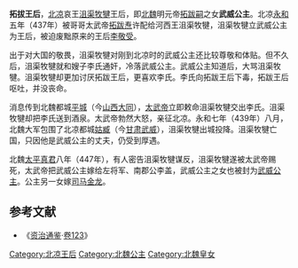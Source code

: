 {{no footnotes|time=2018-01-20T11:13:09+00:00}}
'''拓拔王后'''，[[北凉|北凉]]哀王[[沮渠牧犍|沮渠牧犍]]王后，即[[北魏|北魏]]明元帝[[拓跋嗣|拓跋嗣]]之女'''武威公主'''。北凉[[永和_(沮渠牧犍)|永和]]五年（437年）被哥哥太武帝[[拓跋焘|拓跋焘]]许配给河西王沮渠牧犍，沮渠牧犍立武威公主为王后，被迫废黜原来的王后[[李敬受|李敬受]]。

出于对大国的敬畏，沮渠牧犍对刚到北凉时的武威公主还比较尊敬和体贴。但不久后，沮渠牧犍就和嫂子李氏通奸，冷落武威公主。武威公主知道后，大骂沮渠牧犍。沮渠牧犍却更加讨厌拓跋王后，更喜欢李氏。李氏向拓跋王后下毒，拓跋王后呕吐，并没丧命。

消息传到北魏都城[[平城遗址|平城]]（今[[山西|山西]][[大同市|大同]]），[[太武帝|太武帝]]立即敕命沮渠牧犍交出李氏。沮渠牧犍却把李氏送到酒泉。太武帝勃然大怒，亲征北凉。永和七年（439年）八月，北魏大军包围了北凉都城[[姑臧|姑臧]]（今[[甘肃|甘肃]][[武威|武威]]），沮渠牧犍出城投降。沮渠牧犍亡国，只因他是武威公主的丈夫，仍受到厚遇。

北魏[[太平真君|太平真君]]八年（447年），有人密告沮渠牧犍谋反，沮渠牧犍遂被太武帝赐死，太武帝把武威公主嫁给左将军、南郡公李盖，武威公主之女也被封为[[武威公主_(沮渠氏)|武威公主]]。公主另一女嫁[[司马金龙|司马金龙]]。

==参考文献==
*《[[资治通鉴|资治通鉴]]·[[s:資治通鑑/卷123|卷123]]》

{{start box}} 
{{s-before|[[李敬受|李王后]]}} 
{{s-title|[[:Category:北凉王后|北凉王后]]|437年—439年}} 
{{s-after|[[北魏|北魏]][[赫連皇后|赫連皇后]]}} 
{{end box}}

{{十六國涼國及夏國皇后}}

[[Category:北凉王后|Category:北凉王后]]
[[Category:北魏公主|Category:北魏公主]]
[[Category:北魏皇女|Category:北魏皇女]]